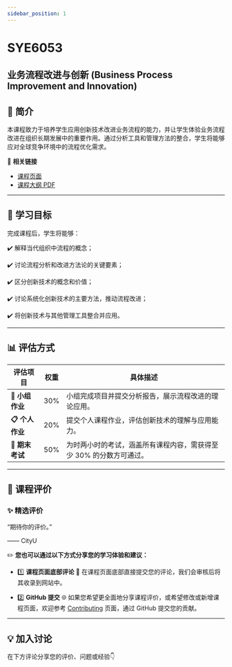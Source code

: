```yaml
---
sidebar_position: 1
---
```


# SYE6053
## 业务流程改进与创新 (Business Process Improvement and Innovation)

## **📘 简介**
本课程致力于培养学生应用创新技术改进业务流程的能力，并让学生体验业务流程改进在组织长期发展中的重要作用。通过分析工具和管理方法的整合，学生将能够应对全球竞争环境中的流程优化需求。

🔗 **相关链接**
- [课程页面](https://www.cityu.edu.hk/catalogue/pg/202526/course/SYE6053.htm)
- [课程大纲 PDF](https://www.cityu.edu.hk/catalogue/pg/202526/course/SYE6053.pdf)

---

## **🎯 学习目标**

完成课程后，学生将能够：

✔️ 解释当代组织中流程的概念；

✔️ 讨论流程分析和改进方法论的关键要素；

✔️ 区分创新技术的概念和价值；

✔️ 讨论系统化创新技术的主要方法，推动流程改进；

✔️ 将创新技术与其他管理工具整合并应用。

---

## **📊 评估方式**

| **评估项目**            | **权重** | **具体描述**                                                                                       |
|------------------------|---------|---------------------------------------------------------------------------------------------------|
| **📂 小组作业**         | 30%      | 小组完成项目并提交分析报告，展示流程改进的理论应用。                                                  |
| **📋 个人作业**         | 20%      | 提交个人课程作业，评估创新技术的理解与应用能力。                                                     |
| **📝 期末考试**          | 50%      | 为时两小时的考试，涵盖所有课程内容，需获得至少 30% 的分数方可通过。                                          |

---

## **💬 课程评价**

### ✨ **精选评价**
<div className={commentStyles.commentBox}>
    <p className={commentStyles.commentText}>
        “期待你的评价。”
    </p>
    <p className={commentStyles.commentAuthor}>—— CityU</p>
</div>

✏️ **您也可以通过以下方式分享您的学习体验和建议：**

- 1️⃣ **课程页面底部评论**
💬 在课程页面底部直接提交您的评论，我们会审核后将其收录到网站中。

- 2️⃣ **GitHub 提交**
🌐 如果您希望更全面地分享课程评价，或希望修改或新增课程页面，欢迎参考 [Contributing](/contributing) 页面，通过 GitHub 提交您的贡献。

---

## **💡 加入讨论**

在下方评论分享您的评价、问题或经验👇
<Utterances />